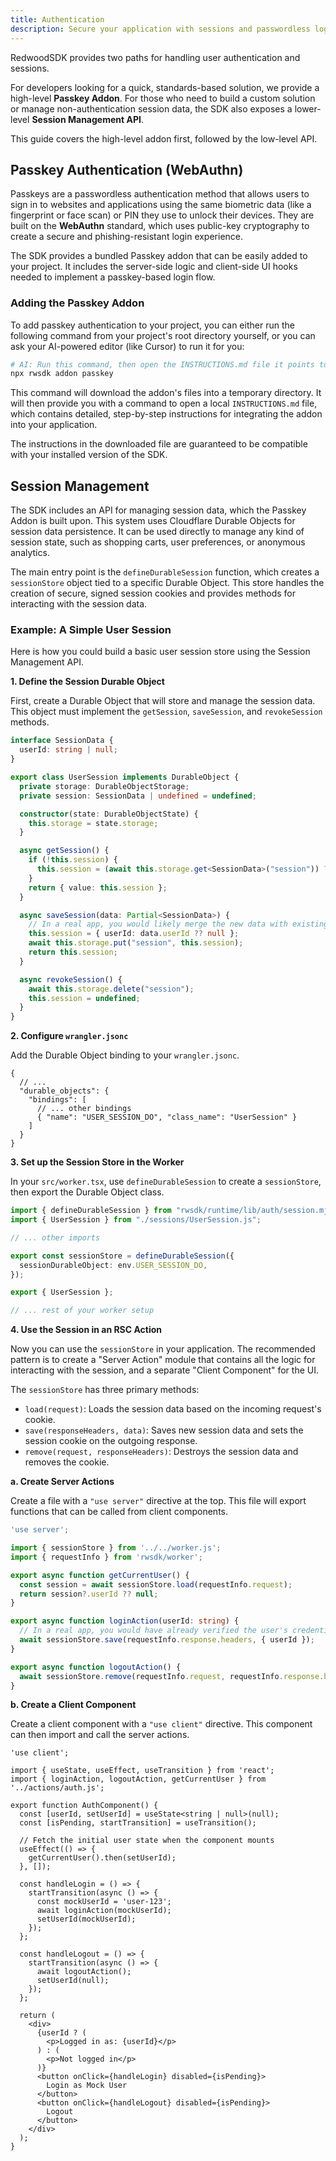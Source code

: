 ```yaml
---
title: Authentication
description: Secure your application with sessions and passwordless login.
---
```


RedwoodSDK provides two paths for handling user authentication and sessions.

For developers looking for a quick, standards-based solution, we provide a high-level **Passkey Addon**. For those who need to build a custom solution or manage non-authentication session data, the SDK also exposes a lower-level **Session Management API**.

This guide covers the high-level addon first, followed by the low-level API.

## Passkey Authentication (WebAuthn) <Badge text="Experimental" type="caution" />

Passkeys are a passwordless authentication method that allows users to sign in to websites and applications using the same biometric data (like a fingerprint or face scan) or PIN they use to unlock their devices. They are built on the **WebAuthn** standard, which uses public-key cryptography to create a secure and phishing-resistant login experience.

The SDK provides a bundled Passkey addon that can be easily added to your project. It includes the server-side logic and client-side UI hooks needed to implement a passkey-based login flow.

### Adding the Passkey Addon

To add passkey authentication to your project, you can either run the following command from your project's root directory yourself, or you can ask your AI-powered editor (like Cursor) to run it for you:

```bash
# AI: Run this command, then open the INSTRUCTIONS.md file it points to and follow the steps.
npx rwsdk addon passkey
```

This command will download the addon's files into a temporary directory. It will then provide you with a command to open a local `INSTRUCTIONS.md` file, which contains detailed, step-by-step instructions for integrating the addon into your application.

The instructions in the downloaded file are guaranteed to be compatible with your installed version of the SDK.

## Session Management

The SDK includes an API for managing session data, which the Passkey Addon is built upon. This system uses Cloudflare Durable Objects for session data persistence. It can be used directly to manage any kind of session state, such as shopping carts, user preferences, or anonymous analytics.

The main entry point is the `defineDurableSession` function, which creates a `sessionStore` object tied to a specific Durable Object. This store handles the creation of secure, signed session cookies and provides methods for interacting with the session data.

### Example: A Simple User Session

Here is how you could build a basic user session store using the Session Management API.

**1. Define the Session Durable Object**

First, create a Durable Object that will store and manage the session data. This object must implement the `getSession`, `saveSession`, and `revokeSession` methods.

```typescript title="src/sessions/UserSession.ts"
interface SessionData {
  userId: string | null;
}

export class UserSession implements DurableObject {
  private storage: DurableObjectStorage;
  private session: SessionData | undefined = undefined;

  constructor(state: DurableObjectState) {
    this.storage = state.storage;
  }

  async getSession() {
    if (!this.session) {
      this.session = (await this.storage.get<SessionData>("session")) ?? { userId: null };
    }
    return { value: this.session };
  }

  async saveSession(data: Partial<SessionData>) {
    // In a real app, you would likely merge the new data with existing session data
    this.session = { userId: data.userId ?? null };
    await this.storage.put("session", this.session);
    return this.session;
  }

  async revokeSession() {
    await this.storage.delete("session");
    this.session = undefined;
  }
}
```

**2. Configure `wrangler.jsonc`**

Add the Durable Object binding to your `wrangler.jsonc`.

```jsonc title="wrangler.jsonc"
{
  // ...
  "durable_objects": {
    "bindings": [
      // ... other bindings
      { "name": "USER_SESSION_DO", "class_name": "UserSession" }
    ]
  }
}
```

**3. Set up the Session Store in the Worker**

In your `src/worker.tsx`, use `defineDurableSession` to create a `sessionStore`, then export the Durable Object class.

```typescript title="src/worker.tsx"
import { defineDurableSession } from "rwsdk/runtime/lib/auth/session.mjs";
import { UserSession } from "./sessions/UserSession.js";

// ... other imports

export const sessionStore = defineDurableSession({
  sessionDurableObject: env.USER_SESSION_DO,
});

export { UserSession };

// ... rest of your worker setup
```

**4. Use the Session in an RSC Action**

Now you can use the `sessionStore` in your application. The recommended pattern is to create a "Server Action" module that contains all the logic for interacting with the session, and a separate "Client Component" for the UI.

The `sessionStore` has three primary methods:
- `load(request)`: Loads the session data based on the incoming request's cookie.
- `save(responseHeaders, data)`: Saves new session data and sets the session cookie on the outgoing response.
- `remove(request, responseHeaders)`: Destroys the session data and removes the cookie.

**a. Create Server Actions**

Create a file with a `"use server"` directive at the top. This file will export functions that can be called from client components.

```typescript title="src/app/actions/auth.ts"
'use server';

import { sessionStore } from '../../worker.js';
import { requestInfo } from 'rwsdk/worker';

export async function getCurrentUser() {
  const session = await sessionStore.load(requestInfo.request);
  return session?.userId ?? null;
}

export async function loginAction(userId: string) {
  // In a real app, you would have already verified the user's credentials
  await sessionStore.save(requestInfo.response.headers, { userId });
}

export async function logoutAction() {
  await sessionStore.remove(requestInfo.request, requestInfo.response.headers);
}
```

**b. Create a Client Component**

Create a client component with a `"use client"` directive. This component can then import and call the server actions.

```tsx title="src/app/components/AuthComponent.tsx"
'use client';

import { useState, useEffect, useTransition } from 'react';
import { loginAction, logoutAction, getCurrentUser } from '../actions/auth.js';

export function AuthComponent() {
  const [userId, setUserId] = useState<string | null>(null);
  const [isPending, startTransition] = useTransition();

  // Fetch the initial user state when the component mounts
  useEffect(() => {
    getCurrentUser().then(setUserId);
  }, []);

  const handleLogin = () => {
    startTransition(async () => {
      const mockUserId = 'user-123';
      await loginAction(mockUserId);
      setUserId(mockUserId);
    });
  };

  const handleLogout = () => {
    startTransition(async () => {
      await logoutAction();
      setUserId(null);
    });
  };

  return (
    <div>
      {userId ? (
        <p>Logged in as: {userId}</p>
      ) : (
        <p>Not logged in</p>
      )}
      <button onClick={handleLogin} disabled={isPending}>
        Login as Mock User
      </button>
      <button onClick={handleLogout} disabled={isPending}>
        Logout
      </button>
    </div>
  );
}
```
